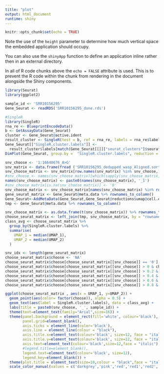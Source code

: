 ```yaml
---
title: "plot"
output: html_document
runtime: shiny
---
```


```r
knitr::opts_chunk$set(echo = TRUE)
```



Note the use of the `height` parameter to determine how much vertical space the embedded application should occupy.

You can also use the `shinyApp` function to define an application inline rather then in an external directory.

In all of R code chunks above the `echo = FALSE` attribute is used. This is to prevent the R code within the chunk from rendering in the document alongside the Shiny components.

```r
library(Seurat)
library(ggplot2)

sample_id <- 'SRR10156295'
Gene_Seurat <- readRDS('SRR10156295_done.rds')
```


```r
#SingleR
library(SingleR)
rna_re <- BlueprintEncodeData()
b <- GetAssayData(Gene_Seurat)
cluster <- Gene_Seurat@active.ident
result_cluster <- SingleR(test = b, ref = rna_re, labels = rna_re$label.fine, method="cluster", clusters = cluster)
Gene_Seurat[["SingleR.cluster.labels"]] <-
  result_cluster$labels[match(Gene_Seurat[[]]["seurat_clusters"]$seurat_clusters, rownames(result_cluster))]
DimPlot(Gene_Seurat, group.by =  "SingleR.cluster.labels", reduction = "umap", label = TRUE) + labs(title = sample_id)

```


```r
snv_choose <- '1:16640676_A>G'
snv_matrix <- data.frame(fread ('SRR10156295_dedupped_wasp_Aligned.sortedByCoord.out_VAF_matrix.tsv'), row.names = 1)
snv_choose_matrix <- snv_matrix[row.names(snv_matrix) %in% snv_choose,]
#snv_choose <- names(snv_choose_matrix)[which(sapply(snv_choose_matrix, function(x) strsplit(x,':')[[1]][2] !=0))]
names(snv_choose_matrix) <- paste0(names(snv_choose_matrix), '_1')
#snv_choose_matrix[is.na(snv_choose_matrix)] <- '0'
snv_choose_matrix <- snv_choose_matrix[names(snv_choose_matrix) %in% rownames(Gene_Seurat@meta.data)]
gene_seurat_matrix <- Gene_Seurat@meta.data %>% rownames_to_column()
Gene_Seurat<-AddMetaData(Gene_Seurat,Gene_Seurat@reductions$umap@cell.embeddings,col.name = colnames(Gene_Seurat@reductions$umap@cell.embeddings))
tmp <- Gene_Seurat@meta.data %>% rownames_to_column()

snv_choose_matrix <- as.data.frame(t(snv_choose_matrix)) %>% rownames_to_column()
choose_seurat_matrix <- left_join(tmp, snv_choose_matrix, by = "rowname")
class_avg <- choose_seurat_matrix %>%
  group_by(SingleR.cluster.labels) %>%
  summarise(
    UMAP_1 = median(UMAP_1),
    UMAP_2 = median(UMAP_2)
  )

```


```r

snv_idx <- length(gene_seurat_matrix)
choose_seurat_matrix$choose <- 'NA'
choose_seurat_matrix$choose[choose_seurat_matrix[[snv_choose]] == '0'] <- '0'
choose_seurat_matrix$choose[choose_seurat_matrix[[snv_choose]] > 0 & choose_seurat_matrix[[snv_choose]] <=0.2] <- '0-0.2'
choose_seurat_matrix$choose[choose_seurat_matrix[[snv_choose]] > 0.2 & choose_seurat_matrix[[snv_choose]] <=0.4] <- '0.2-0.4'
choose_seurat_matrix$choose[choose_seurat_matrix[[snv_choose]] > 0.4 & choose_seurat_matrix[[snv_choose]] <= 0.6] <- '0.4-0.6'
choose_seurat_matrix$choose[choose_seurat_matrix[[snv_choose]] > 0.6 & choose_seurat_matrix[[snv_choose]] <=0.8] <- '0.6-0.8'
choose_seurat_matrix$choose[choose_seurat_matrix[[snv_choose]] > 0.8 & choose_seurat_matrix[[snv_choose]] <=1] <- '0.8-1'

ggplot(choose_seurat_matrix , aes(x = UMAP_1, y=UMAP_2)) +
  geom_point(aes(color= factor(choose)), alpha = 0.5) +
  geom_text(aes(label = SingleR.cluster.labels), data = class_avg) + 
  labs(title = paste0(snv_choose, '_', sample_id)) +
  theme(text=element_text(family="Arial",size=16)) +
  theme(panel.background = element_rect(fill='white', colour='black'), 
        panel.grid=element_blank(), 
        axis.ticks = element_line(color='black'), 
        axis.line = element_line(colour = "black"), 
        axis.title.x=element_text(colour='black', size=12, face = "italic"),
        axis.title.y=element_text(colour='black', size=12, face = "italic"),
        axis.text=element_text(colour='black',size=12,face = "italic"),
        #legend.title=element_blank(),
        legend.text=element_text(colour='black', size=12),
        legend.key=element_blank()) + 
  theme(plot.title = element_text(size=18,colour = "black",face = "italic")) +
  scale_color_manual(values = c('darkgrey','pink','red','red1','red2','red3','grey') ,  name = 'VAF')  

```